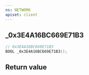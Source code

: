 ```yaml
---
ns: NETWORK
apiset: client
---
```

## _0x3E4A16BC669E71B3

```c
// 0x3E4A16BC669E71B3
BOOL _0x3E4A16BC669E71B3();
```



## Return value